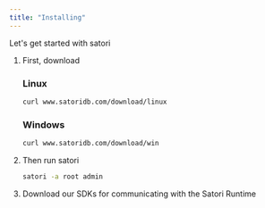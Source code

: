 ```yaml
---
title: "Installing"
---
```


Let's get started with satori

1. First, download

   ### Linux

   ```bash
   curl www.satoridb.com/download/linux
   ```

   ### Windows

   ```bash
   curl www.satoridb.com/download/win
   ```
2. Then run satori

   ```bash
   satori -a root admin
   ```
3. Download our SDKs for communicating with the Satori Runtime

<CardGroup cols={2}>
  <Card title="SDKs" icon="code" color="#2286df">
    
  </Card>
</CardGroup>